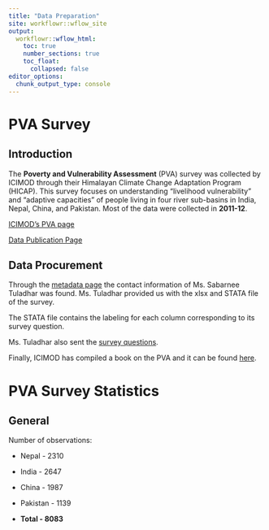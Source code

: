 ```yaml
---
title: "Data Preparation"
site: workflowr::wflow_site
output:
  workflowr::wflow_html:
    toc: true
    number_sections: true
    toc_float:
      collapsed: false
editor_options:
  chunk_output_type: console
---
```



# PVA Survey

## Introduction

The **Poverty and Vulnerability Assessment** (PVA) survey was collected by ICIMOD through their Himalayan Climate Change Adaptation Program (HICAP). This survey focuses on understanding "livelihood vulnerability" and "adaptive capacities" of people living in four river sub-basins in India, Nepal, China, and Pakistan. Most of the data were collected in **2011-12**.

[ICIMOD's PVA page](https://www.icimod.org/initiative/poverty-and-vulnerability-assessment-pva/)

[Data Publication Page](https://www.icimod.org/initiative/data-and-publication/)

## Data Procurement

Through the [metadata page](http://rds.icimod.org/Home/DataDetail?metadataId=22324&searchlist=True) the contact information of Ms. Sabarnee Tuladhar was found. Ms. Tuladhar provided us with the xlsx and STATA file of the survey.

The STATA file contains the labeling for each column corresponding to its survey question.

Ms. Tuladhar also sent the [survey questions](https://buckeyemailosu-my.sharepoint.com/:b:/g/personal/shakya_11_buckeyemail_osu_edu/EcllLnsIml1Mv6EKABlcqM8BGRlIVwes9Sx3Ab5u20kjog?e=cVWs92).

Finally, ICIMOD has compiled a book on the PVA and it can be found [here](https://lib.icimod.org/record/29972).

# PVA Survey Statistics

## General

Number of observations:

* Nepal - 2310

* India - 2647

* China - 1987

* Pakistan - 1139

* **Total - 8083**

